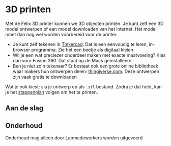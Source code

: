 
# 3D printen

Met de Felix 3D printer kunnen we 3D objecten printen. Je kunt zelf een 3D model ontwerpen of een model downloaden van het internet. Het model moet dan nog wel worden voorbereid voor de printer.

- Je kunt zelf tekenen in [Tinkercad](https://www.tinkercad.com/). Dat is een eenvoudig te leren, in-browser programma. Zie het een beetje als digitaal kleien
- Wil je een wat preciezer onderdeel maken met exacte maatvoering? Kies dan voor Fusion 360. Dat staat op de Macs geïnstalleerd
- Ben je niet zo'n tekenaar? Er bestaat ook een grote online bibliotheek waar makers hun ontwerpen delen: [thingiverse.com](https://www.thingiverse.com/). Deze ontwerpen zijn vaak gratis te downloaden

Wat je ook kiest: sla je ontwerp op als `.stl` bestand. Zodra je dat hebt, kan je het [stappenplan](./3d-printen/stappenplan) volgen om het te printen.

## Aan de slag


<Cards>
  <Card
    icon="📖"
    title="Stappenplan"
    href="/3d-printen/stappenplan"
  />
  <Card
    icon="💰"
    title="Prijslijst"
    href="/3d-printen/prijslijst"
    arrow={true}
  />
</Cards>

## Onderhoud
<Callout type="warning" emoji="👩‍🔧">
  Onderhoud mag alleen door Labmedewerkers worden uitgevoerd
</Callout>

<Cards>
  <Card
    title="Printkop verstopt"
    href="/3d-printen/onderhoud/printkop-verstopt"
  />
</Cards>

